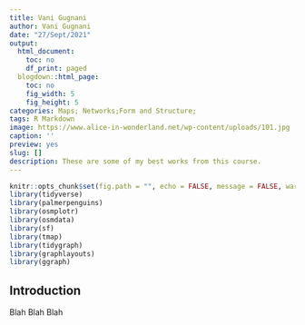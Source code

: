 ```yaml
---
title: Vani Gugnani
author: Vani Gugnani
date: "27/Sept/2021"
output:
  html_document:
    toc: no
    df_print: paged
  blogdown::html_page:
    toc: no
    fig_width: 5
    fig_height: 5
categories: Maps; Networks;Form and Structure;
tags: R Markdown
image: https://www.alice-in-wonderland.net/wp-content/uploads/101.jpg
caption: ''
preview: yes
slug: []
description: These are some of my best works from this course.
---
```


```r
knitr::opts_chunk$set(fig.path = "", echo = FALSE, message = FALSE, warning = FALSE)
library(tidyverse)
library(palmerpenguins)
library(osmplotr)
library(osmdata)
library(sf)
library(tmap)
library(tidygraph)
library(graphlayouts)
library(ggraph)

```

## Introduction

Blah Blah Blah
